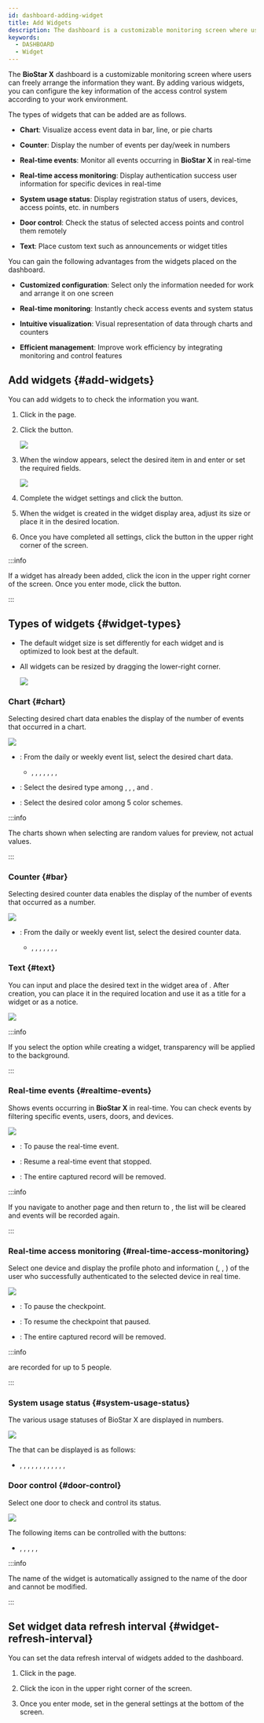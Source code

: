 ```yaml
---
id: dashboard-adding-widget
title: Add Widgets
description: The dashboard is a customizable monitoring screen where users can freely arrange the information they want.
keywords:
  - DASHBOARD
  - Widget
---
```


The **BioStar X** dashboard is a customizable monitoring screen where users can freely arrange the information they want. By adding various widgets, you can configure the key information of the access control system according to your work environment.

The types of widgets that can be added are as follows.

* **Chart**: Visualize access event data in bar, line, or pie charts

* **Counter**: Display the number of events per day/week in numbers

* **Real-time events**: Monitor all events occurring in **BioStar X** in real-time

* **Real-time access monitoring**: Display authentication success user information for specific devices in real-time

* **System usage status**: Display registration status of users, devices, access points, etc. in numbers

* **Door control**: Check the status of selected access points and control them remotely

* **Text**: Place custom text such as announcements or widget titles

You can gain the following advantages from the widgets placed on the dashboard.

* **Customized configuration**: Select only the information needed for work and arrange it on one screen

* **Real-time monitoring**: Instantly check access events and system status

* **Intuitive visualization**: Visual representation of data through charts and counters

* **Efficient management**: Improve work efficiency by integrating monitoring and control features

## Add widgets {#add-widgets}

You can add widgets to <Cmd sid='shell.header.dashboard' /> to check the information you want.

1. Click <Cmd sid='shell.header.dashboard' /> in the <Cmd sid='shell.header.launcher' /> page.

2. Click the <Cmd sid='reportApp.addWidget' product='2' /> button.

   <Image src='/img/biostarx-dashboard-add-widget.png' />

3. When the <Cmd sid='reportApp.addNewWidget' product='2' /> window appears, select the desired item in <Cmd sid='reportApp.widgetType' product='2' /> and enter or set the required fields.

   <Image src='/img/biostarx-dashboard-add-widget-type.png' width={400} />

4. Complete the widget settings and click the <Cmd sid='reportApp.apply' product='2' /> button.

5. When the widget is created in the widget display area, adjust its size or place it in the desired location.

6. Once you have completed all settings, click the <Cmd sid='reportApp.apply' product='2' /> button in the upper right corner of the screen.

:::info

If a widget has already been added, click the <IcSet2 /> icon in the upper right corner of the screen. Once you enter <Cmd sid='reportApp.dashboardSettings' product='2' /> mode, click the <Cmd sid='reportApp.addWidget' product='2' /> button.

:::

## Types of widgets {#widget-types}

* The default widget size is set differently for each widget and is optimized to look best at the default.

* All widgets can be resized by dragging the lower-right corner.

  <Image src='/img/biostarx-adjust-win-size.png' caption />

### Chart {#chart}

Selecting desired chart data enables the display of the number of events that occurred in a chart.

<Image src='/img/common/biostarx-chart.png' caption alone />

* <Cmd sid='reportApp.widgetTypes.chartData' product='2' />: From the daily or weekly event list, select the desired chart data.

  * <Cmd sid='reportApp.dailyAccessGranted' product='2' />, <Cmd sid='reportApp.dailyAccessDenied' product='2' />, <Cmd sid='reportApp.dailyCommunicationIssue' product='2' />, <Cmd sid='reportApp.dailyAPBViolation' product='2' />, <Cmd sid='reportApp.weeklyAccessGranted' product='2' />, <Cmd sid='reportApp.weeklyAccessDenied' product='2' />, <Cmd sid='reportApp.weeklyCommunicationIssue' product='2' />, <Cmd sid='reportApp.weeklyAPBViolation' product='2' />

* <Cmd sid='reportApp.chartType' product='2' />: Select the desired type among <Cmd sid='reportApp.chartTypes.verticalBar' product='2' />, <Cmd sid='reportApp.chartTypes.horizontalBar' product='2' />, <Cmd sid='reportApp.chartTypes.line' product='2' />, and <Cmd sid='reportApp.chartTypes.pie' product='2' />.

* <Cmd sid='reportApp.chartColorSchemes' product='2' />: Select the desired color among 5 color schemes.

:::info

The charts shown when selecting <Cmd sid='reportApp.chartColorSchemes' product='2' /> are random values for preview, not actual values.

:::

### Counter {#bar}

Selecting desired counter data enables the display of the number of events that occurred as a number.

<Image src='/img/common/biostarx-counter.png' caption alone />

* <Cmd sid='reportApp.widgetTypes.counterData' product='2' />: From the daily or weekly event list, select the desired counter data.

  * <Cmd sid='reportApp.dailyAccessGranted' product='2' />, <Cmd sid='reportApp.dailyAccessDenied' product='2' />, <Cmd sid='reportApp.dailyCommunicationIssue' product='2' />, <Cmd sid='reportApp.dailyAPBViolation' product='2' />, <Cmd sid='reportApp.weeklyAccessGranted' product='2' />, <Cmd sid='reportApp.weeklyAccessDenied' product='2' />, <Cmd sid='reportApp.weeklyCommunicationIssue' product='2' />, <Cmd sid='reportApp.weeklyAPBViolation' product='2' />

### Text {#text}

You can input and place the desired text in the widget area of <Cmd sid='shell.header.dashboard' />. After creation, you can place it in the required location and use it as a title for a widget or as a notice.

<Image src='/img/common/biostarx-text.png' caption alone />

:::info

If you select the <Cmd sid='reportApp.widgetTypes.text.removeBackground' product='2' /> option while creating a <Cmd sid='reportApp.widgetTypes.text' product='2' /> widget, transparency will be applied to the background.

:::

### Real-time events {#realtime-events}

Shows events occurring in **BioStar X** in real-time. You can check events by filtering specific events, users, doors, and devices.

<Image src='/img/biostarx-real-time-event.png' caption />

* <Cmd sid='reportApp.pause' product='2' />: To pause the real-time event.

* <Cmd sid='reportApp.play' product='2' />: Resume a real-time event that stopped.

* <Cmd sid='reportApp.clear' product='2' />: The entire captured record will be removed.

:::info

If you navigate to another page and then return to <Cmd sid='shell.header.dashboard' />, the list will be cleared and events will be recorded again.

:::

### Real-time access monitoring {#real-time-access-monitoring}

Select one device and display the profile photo and information (<Cmd sid='reportApp.user' product='2' />, <Cmd sid='reportApp.date' product='2' />, <Cmd sid='reportApp.device' product='2' />) of the user who successfully authenticated to the selected device in real time.

<Image src='/img/biostarx-checkpoint.png' caption />

* <Cmd sid='reportApp.pause' product='2' />: To pause the checkpoint.

* <Cmd sid='reportApp.play' product='2' />: To resume the checkpoint that paused.

* <Cmd sid='reportApp.clear' product='2' />: The entire captured record will be removed.

:::info

<Cmd sid='reportApp.widgetTypes.checkpoint' product='2' /> are recorded for up to 5 people.

:::

### System usage status {#system-usage-status}

The various usage statuses of BioStar X are displayed in numbers.

<Image src='/img/common/biostarx-system-usage.png' caption alone />

The <Cmd sid='reportApp.widgetTypes.systemUsage' product='2' /> that can be displayed is as follows:

* <Cmd sid='reportApp.systemUsage.users' product='2' />, <Cmd sid='reportApp.systemUsage.cards' product='2' />, <Cmd sid='reportApp.systemUsage.fingerprint' product='2' />, <Cmd sid='reportApp.systemUsage.visualFace' product='2' />, <Cmd sid='reportApp.systemUsage.face' product='2' />, <Cmd sid='reportApp.systemUsage.qrBarcode' product='2' />, <Cmd sid='reportApp.systemUsage.mobileAccessCard' product='2' />, <Cmd sid='reportApp.systemUsage.devices' product='2' />, <Cmd sid='reportApp.systemUsage.doors' product='2' />, <Cmd sid='reportApp.systemUsage.zones' product='2' />, <Cmd sid='reportApp.systemUsage.accessGroups' product='2' />, <Cmd sid='reportApp.systemUsage.userGroups' product='2' />, <Cmd sid='reportApp.systemUsage.deviceGroups' product='2' />

### Door control {#door-control}

Select one door to check and control its status.

<Image src='/img/biostarx-door-control.png' caption />

The following items can be controlled with the <Cmd sid='reportApp.doorControl.actionsBtn' product='2' /> buttons:

* <Cmd sid='reportApp.doorControl.actions.open' product='2' />, <Cmd sid='reportApp.doorControl.actions.normalize' product='2' />, <Cmd sid='reportApp.doorControl.actions.lock' product='2' />, <Cmd sid='reportApp.doorControl.actions.unlock' product='2' />, <Cmd sid='reportApp.doorControl.actions.clearAlarm' product='2' />, <Cmd sid='reportApp.doorControl.actions.clearAPB' product='2' />

:::info

The name of the <Cmd sid='reportApp.widgetTypes.doorControl' product='2' /> widget is automatically assigned to the name of the door and cannot be modified.

:::

## Set widget data refresh interval {#widget-refresh-interval}

You can set the data refresh interval of widgets added to the dashboard.

1. Click <Cmd sid='shell.header.dashboard' /> in the <Cmd sid='shell.header.launcher' /> page.

2. Click the <IcSet2 /> icon in the upper right corner of the screen.

3. Once you enter <Cmd sid='reportApp.dashboardSettings' product='2' /> mode, set <Cmd sid='reportApp.autoRefreshInterval' product='2' /> in the general settings at the bottom of the screen.
